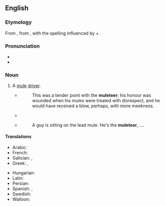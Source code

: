 ==English==

===Etymology===
From {{bor|en|fr|muletier}}, from {{m|fr|mulet||mule}}, with the spelling influenced by {{cog|en|mule}} + {{m|en|-eer}}.

===Pronunciation===
* {{IPA|en|/ˌmjuːləˈtɪə(ɹ)/}}
* {{rhymes|en|ɪə(ɹ)|s=3}}

===Noun===
{{en-noun}}

# A [[mule]] [[driver]].
#* {{quote-book
|en
|year=1794
|author={{w|Ann Radcliffe}}
|title={{w|The Mysteries of Udolpho}}
|pageurl=https://books.google.com/books?id=dqV9AwAAQBAJ&lpg=PT36&ots=Neqng7Lfzq&dq=muleteer&pg=PT36#v=onepage&q=muleteer&f=false
|publisher=G. G. and J. Robinson}}
#*: This was a tender point with the '''muleteer'''; his honour was wounded when his mules were treated with disrespect, and he would have received a blow, perhaps, with more meekness.
#* {{RQ:Twain Innocents Abroad|chapter=VI|page=58|passage=There was a '''muleteer''' to every donkey and a dozen volunteers beside, and they banged the donkeys with their goad-sticks, and pricked them with their spikes, and shouted something that sounded like "''Sekki-yah''!" and kept up a din and a racket that was worse than Bedlam itself.}}
#* {{quote-book
|en
|year=1982
|author=[[w:Don DeLillo|Don DeLillo]]
|title=[[w:The Names (novel)|The Names]]
|pageurl=http://books.google.com/books?id=qiRqI_BlKoYC&lpg=PA217&dq=muleteer%20delillo&pg=PA217#v=onepage&q=muleteer%20delillo&f=false
|isbn=0-394-52814-X
|page=339
|publisher=Alfred A. Knopf}}
#*: A guy is sitting on the lead mule. He's the '''muleteer''', ....

====Translations====
{{trans-top|mule driver}}
* Arabic: {{t|ar|مُكَارٍ|m}}
* French: {{t+|fr|muletier}}
* Galician: {{t|gl|arrocheiro|m}}, {{t|gl|arrieiro|m}}
* Greek: {{t+|el|αγωγιάτης|m}}, {{t+|el|μουλαράς|m}}
{{trans-mid}}
* Hungarian: {{t|hu|öszvérhajcsár}}
* Latin: {{t|la|mulio|m}}
* Persian: {{t+|fa|مکاری|tr=mukārī}}
* Spanish: {{t+|es|acemilero|m}}, {{t|es|mulero|m}}
* Swedish: {{t|sv|mulåsnedrivare|c}}
* Walloon: {{t+|wa|moultî|m}}
{{trans-bottom}}